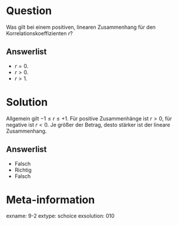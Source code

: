 Question
========

Was gilt bei einem positiven, linearen Zusammenhang für den Korrelationskoeffizienten $r$?

Answerlist
----------
* $r=0$.
* $r>0$.
* $r>1$.

Solution
========
Allgemein gilt $-1 \leq r \leq +1$. Für positive Zusammenhänge ist $r>0$, für negative ist $r<0$. Je größer der Betrag, desto stärker ist der lineare Zusammenhang.

Answerlist
----------
* Falsch
* Richtig
* Falsch

Meta-information
================
exname: 9-2
extype: schoice
exsolution: 010